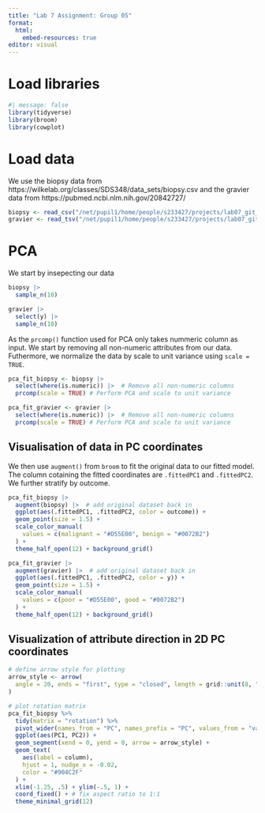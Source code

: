 ```yaml
---
title: "Lab 7 Assignment: Group 05"
format:
  html:
    embed-resources: true
editor: visual
---
```


# Load libraries

```r
#| message: false
library(tidyverse)
library(broom)
library(cowplot)
```

# Load data

We use the biopsy data from https://wilkelab.org/classes/SDS348/data_sets/biopsy.csv and the gravier data from https://pubmed.ncbi.nlm.nih.gov/20842727/

```r
biopsy <- read_csv("/net/pupil1/home/people/s233427/projects/lab07_git_exercises/Data/biopsy.csv")
gravier <- read_tsv("/net/pupil1/home/people/s233427/projects/lab07_git_exercises/Data/02_gravier_clean.gz")
```

# PCA
We start by insepecting our data
```r
biopsy |> 
  sample_n(10)
```

```r
gravier |>
  select(y) |> 
  sample_n(10)

```


As the `prcomp()` function used for PCA only takes nummeric column as input. We start by removing all non-numeric attributes from our data. Futhermore, we normalize the data by scale to unit variance using `scale = TRUE`.

```r
pca_fit_biopsy <- biopsy |> 
  select(where(is.numeric)) |>  # Remove all non-numeric columns
  prcomp(scale = TRUE) # Perform PCA and scale to unit variance

pca_fit_gravier <- gravier |> 
  select(where(is.numeric)) |>  # Remove all non-numeric columns
  prcomp(scale = TRUE) # Perform PCA and scale to unit variance

```

## Visualisation of data in PC coordinates
We then use `augment()` from `broom` to fit the original data to our fitted model. The column cotaining the fitted coordinates are `.fittedPC1` and `.fittedPC2`. We further stratify by outcome. 

```r
pca_fit_biopsy |> 
  augment(biopsy) |>  # add original dataset back in
  ggplot(aes(.fittedPC1, .fittedPC2, color = outcome)) + 
  geom_point(size = 1.5) +
  scale_color_manual(
    values = c(malignant = "#D55E00", benign = "#0072B2")
  ) +
  theme_half_open(12) + background_grid()
```
```r
pca_fit_gravier |> 
  augment(gravier) |>  # add original dataset back in
  ggplot(aes(.fittedPC1, .fittedPC2, color = y)) + 
  geom_point(size = 1.5) +
  scale_color_manual(
    values = c(poor = "#D55E00", good = "#0072B2")
  ) +
  theme_half_open(12) + background_grid()
```
## Visualization of attribute direction in 2D PC coordinates
```r
# define arrow style for plotting
arrow_style <- arrow(
  angle = 20, ends = "first", type = "closed", length = grid::unit(8, "pt")
)

# plot rotation matrix
pca_fit_biopsy %>%
  tidy(matrix = "rotation") %>%
  pivot_wider(names_from = "PC", names_prefix = "PC", values_from = "value") %>%
  ggplot(aes(PC1, PC2)) +
  geom_segment(xend = 0, yend = 0, arrow = arrow_style) +
  geom_text(
    aes(label = column),
    hjust = 1, nudge_x = -0.02, 
    color = "#904C2F"
  ) +
  xlim(-1.25, .5) + ylim(-.5, 1) +
  coord_fixed() + # fix aspect ratio to 1:1
  theme_minimal_grid(12)
```

